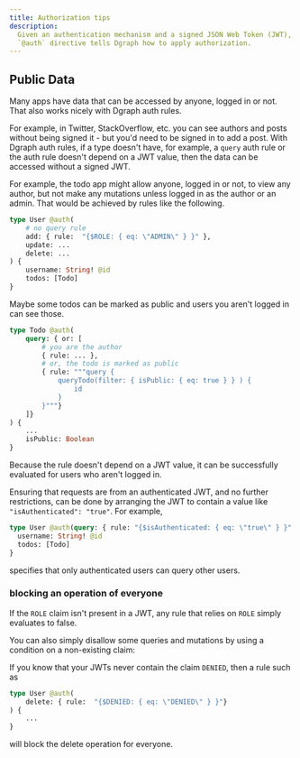 ```yaml
---
title: Authorization tips
description:
  Given an authentication mechanism and a signed JSON Web Token (JWT), the
  `@auth` directive tells Dgraph how to apply authorization.
---
```


## Public Data

Many apps have data that can be accessed by anyone, logged in or not. That also
works nicely with Dgraph auth rules.

For example, in Twitter, StackOverflow, etc. you can see authors and posts
without being signed it - but you'd need to be signed in to add a post. With
Dgraph auth rules, if a type doesn't have, for example, a `query` auth rule or
the auth rule doesn't depend on a JWT value, then the data can be accessed
without a signed JWT.

For example, the todo app might allow anyone, logged in or not, to view any
author, but not make any mutations unless logged in as the author or an admin.
That would be achieved by rules like the following.

```graphql
type User @auth(
    # no query rule
    add: { rule:  "{$ROLE: { eq: \"ADMIN\" } }" },
    update: ...
    delete: ...
) {
    username: String! @id
    todos: [Todo]
}
```

Maybe some todos can be marked as public and users you aren't logged in can see
those.

```graphql
type Todo @auth(
    query: { or: [
        # you are the author
        { rule: ... },
        # or, the todo is marked as public
        { rule: """query {
            queryTodo(filter: { isPublic: { eq: true } } ) {
                id
            }
        }"""}
    ]}
) {
    ...
    isPublic: Boolean
}

```

Because the rule doesn't depend on a JWT value, it can be successfully evaluated
for users who aren't logged in.

Ensuring that requests are from an authenticated JWT, and no further
restrictions, can be done by arranging the JWT to contain a value like
`"isAuthenticated": "true"`. For example,

```graphql
type User @auth(query: { rule: "{$isAuthenticated: { eq: \"true\" } }" }) {
  username: String! @id
  todos: [Todo]
}
```

specifies that only authenticated users can query other users.

### blocking an operation of everyone

If the `ROLE` claim isn't present in a JWT, any rule that relies on `ROLE`
simply evaluates to false.

You can also simply disallow some queries and mutations by using a condition on
a non-existing claim:

If you know that your JWTs never contain the claim `DENIED`, then a rule such as

```graphql
type User @auth(
    delete: { rule:  "{$DENIED: { eq: \"DENIED\" } }"}
) {
    ...
}
```

will block the delete operation for everyone.
